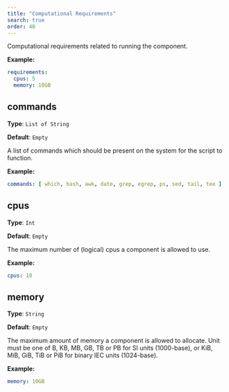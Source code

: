 ```yaml
---
title: "Computational Requirements"
search: true
order: 40
---
```


Computational requirements related to running the component.

**Example:**

```yaml
requirements:
  cpus: 5
  memory: 10GB

```

## commands

**Type**: `List of String`

**Default**: `Empty`

A list of commands which should be present on the system for the script to function.

**Example:**

```yaml
commands: [ which, bash, awk, date, grep, egrep, ps, sed, tail, tee ]
```

## cpus

**Type**: `Int`

**Default**: `Empty`

The maximum number of (logical) cpus a component is allowed to use.

**Example:**

```yaml
cpus: 10
```

## memory

**Type**: `String`

**Default**: `Empty`

The maximum amount of memory a component is allowed to allocate. Unit must be one of B, KB, MB, GB, TB or PB for SI units (1000-base), or KiB, MiB, GiB, TiB or PiB for binary IEC units (1024-base).

**Example:**

```yaml
memory: 10GB
```
